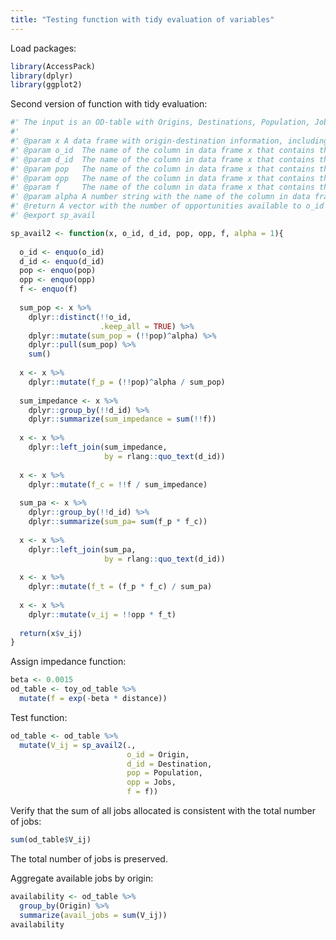 ```yaml
---
title: "Testing function with tidy evaluation of variables"
---
```


Load packages:
```r
library(AccessPack)
library(dplyr)
library(ggplot2)
```

Second version of function with tidy evaluation:
```r
#' The input is an OD-table with Origins, Destinations, Population, Jobs, and a pre-calculated impedance function f
#'
#' @param x A data frame with origin-destination information, including identifiers for origins, destinations, population, opportunities, and a pre-calculated impedance function
#' @param o_id  The name of the column in data frame x that contains the unique origin identifiers
#' @param d_id  The name of the column in data frame x that contains the unique destination identifiers
#' @param pop   The name of the column in data frame x that contains the population
#' @param opp   The name of the column in data frame x that contains the opportunities
#' @param f     The name of the column in data frame x that contains the values of the impedance function
#' @param alpha A number string with the name of the column in data frame x that contains the values of the impedance function
#' @return A vector with the number of opportunities available to o_id from d_id
#' @export sp_avail

sp_avail2 <- function(x, o_id, d_id, pop, opp, f, alpha = 1){
  
  o_id <- enquo(o_id)
  d_id <- enquo(d_id)
  pop <- enquo(pop)
  opp <- enquo(opp)
  f <- enquo(f)
  
  sum_pop <- x %>%
    dplyr::distinct(!!o_id,
                    .keep_all = TRUE) %>%
    dplyr::mutate(sum_pop = (!!pop)^alpha) %>%
    dplyr::pull(sum_pop) %>%
    sum()
  
  x <- x %>%
    dplyr::mutate(f_p = (!!pop)^alpha / sum_pop)
  
  sum_impedance <- x %>%
    dplyr::group_by(!!d_id) %>%
    dplyr::summarize(sum_impedance = sum(!!f))
  
  x <- x %>%
    dplyr::left_join(sum_impedance,
                     by = rlang::quo_text(d_id))
  
  x <- x %>%
    dplyr::mutate(f_c = !!f / sum_impedance)
  
  sum_pa <- x %>%
    dplyr::group_by(!!d_id) %>%
    dplyr::summarize(sum_pa= sum(f_p * f_c))
  
  x <- x %>%
    dplyr::left_join(sum_pa,
                     by = rlang::quo_text(d_id))
  
  x <- x %>%
    dplyr::mutate(f_t = (f_p * f_c) / sum_pa)
  
  x <- x %>%
    dplyr::mutate(v_ij = !!opp * f_t)
  
  return(x$v_ij)
}
```

Assign impedance function:
```r
beta <- 0.0015
od_table <- toy_od_table %>%
  mutate(f = exp(-beta * distance))
```

Test function:
```r
od_table <- od_table %>%
  mutate(V_ij = sp_avail2(., 
                          o_id = Origin, 
                          d_id = Destination, 
                          pop = Population, 
                          opp = Jobs,
                          f = f))
```

Verify that the sum of all jobs allocated is consistent with the total number of jobs:
```r
sum(od_table$V_ij)
```

The total number of jobs is preserved.

Aggregate available jobs by origin:
```r
availability <- od_table %>%
  group_by(Origin) %>%
  summarize(avail_jobs = sum(V_ij))
availability
```
